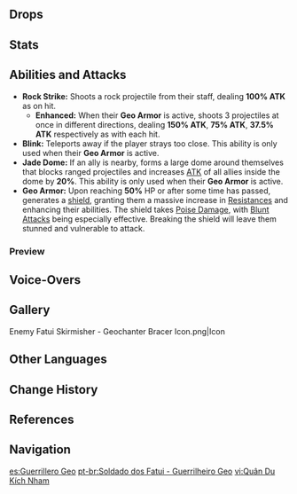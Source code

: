 {{Enemy Infobox
|image    = Enemy Fatui Geochanter Bracer.png
|element  = Geo
|type     = Common Enemies
|family   = Fatui
|group    = Fatui Skirmishers
|faction  = Fatui
|ability1 = Shield
|voiceEN  = [https://www.stefanmartello.com/ Stefan Martello]<ref>Twitter: [https://twitter.com/stefanmartello/status/1344948003694497792 EN VA Self Announcement]</ref><br />[https://twitter.com/RyMcKeand Ry McKeand] (Yelan's Character teaser)<ref>[https://twitter.com/RyMcKeand/status/1532159150872055809 EN VA Self Announcement]</ref>
}}
{{Description|A skirmisher with the ability to generate a Geo Shield and defend their allies.<br />Unlike the elite Mages and Agents, Fatui Skirmishers are soldiers of lesser individual might.<br />To complete their tasks and reduce losses in men and materiel, their tactics are thus more reliant on teamwork.|[[Archive]]}}
{{Enemy Intro}}

==Drops==
{{Drops|Fatui Skirmishers}}

==Stats==
{{Enemy Stats
|res1     = Unshielded
|phys_res = -20%

|res2         = Shielded
|resglobal2   = 110%
|phys_res2    = 80%

|res_title = State
|hp_ratio  = 3
|hp_type   = 1
|atk_ratio = 2
}}

==Abilities and Attacks==
*'''Rock Strike:''' Shoots a rock projectile from their staff, dealing '''100% ATK''' as {{Color|Geo DMG}} on hit.
**'''Enhanced:''' When their '''Geo Armor''' is active, shoots 3 projectiles at once in different directions, dealing '''150% ATK''', '''75% ATK''', '''37.5% ATK''' respectively as {{Color|Geo DMG}} with each hit.
*'''Blink:''' Teleports away if the player strays too close. This ability is only used when their '''Geo Armor''' is active.
*'''Jade Dome:''' If an ally is nearby, forms a large dome around themselves that blocks ranged projectiles and increases [[Attack|ATK]] of all allies inside the dome by '''20%'''. This ability is only used when their '''Geo Armor''' is active.
*'''Geo Armor:''' Upon reaching '''50%''' HP or after some time has passed, generates a {{Geo}} [[Shields|shield]], granting them a massive increase in [[Resistance]]s and enhancing their abilities. The shield takes [[Poise Damage]], with [[Blunt Attack]]s being especially effective. Breaking the shield will leave them stunned and vulnerable to attack.

===Preview===
{{Preview
|size=185px
|file1=Geochanter Bracer Rock Strike
|caption1=Rock Strike (Normal)

|file2=Geochanter Bracer Rock Strike Enhanced
|caption2=Rock Strike (Enhanced)

|file3=Geochanter Bracer Blink
|caption3=Blink

|file4=Geochanter Bracer Jade Dome
|caption4=Jade Dome

|file5=Geochanter Bracer Geo Armor
|caption5=Geo Armor

|file6=Geochanter Bracer Stunned
|caption6=Stunned
}}

==Voice-Overs==
{{VO/Enemy
|enemy                   = Geochanter Bracer
|vo_01_00_title          = Spotting the Traveler
|vo_01_01_file           = VO {lang}{name} - Here Comes Trouble.ogg
|vo_01_01_tx_en          = Here comes trouble.
|vo_01_01_tx_zhs         = 麻烦上门了。
|vo_01_01_tx_zht         = 
|vo_01_01_tx_ja          = 面倒だ。
|vo_01_01_tx_ko          = 
|vo_01_02_file           = VO {lang}{name} - Another Problem.ogg
|vo_01_02_tx_en          = Another problem.
|vo_01_02_tx_zhs         = 又是个大麻烦。
|vo_01_02_tx_zht         = 
|vo_01_02_tx_ja          = また面倒が増えた。
|vo_01_02_tx_ko          = 

|vo_02_00_title          = Activating Shield
|vo_02_01_file           = VO {lang}{name} - Harden Up.ogg
|vo_02_01_tx_en          = Harden up!
|vo_02_01_tx_zhs         = 岩，起！
|vo_02_01_tx_zht         = 
|vo_02_01_tx_ja          = 岩、出でよ！
|vo_02_01_tx_ko          = 

|vo_03_00_title          = Attacking
|vo_03_01_file           = VO {lang}{name} - That Seemed To Work.ogg
|vo_03_01_tx_en          = That seemed to work.
|vo_03_01_tx_zhs         = 似乎有效。
|vo_03_01_tx_zht         = 
|vo_03_01_tx_ja          = 効いたみたいだ。
|vo_03_01_tx_ko          = 
|vo_03_02_file           = VO {lang}{name} - Use This First.ogg
|vo_03_02_tx_en          = Use this first!
|vo_03_02_tx_zhs         = 先用这个…
|vo_03_02_tx_zht         = 
|vo_03_02_tx_ja          = まずはこれを。
|vo_03_02_tx_ko          = 

|vo_04_00_title          = Generating Geo Shield
|vo_04_01_file           = VO {lang}{name} - I Must Collect Myself.ogg
|vo_04_01_tx_en          = I must collect myself.
|vo_04_01_tx_zhs         = 必须重整态势。
|vo_04_01_tx_zht         = 
|vo_04_01_tx_ja          = 態勢を整えよ。
|vo_04_01_tx_ko          = 
|vo_04_02_file           = VO {lang}{name} - Take Cover.ogg
|vo_04_02_tx_en          = Take cover!
|vo_04_02_tx_zhs         = 在这里暂避！
|vo_04_02_tx_zht         = 
|vo_04_02_tx_ja          = ここで回避しよ。
|vo_04_02_tx_ko          = 

|vo_05_00_title          = Teleporting
|vo_05_01_file           = VO {lang}{name} - Hah.ogg
|vo_05_01_tx_en          = Hah!
|vo_05_01_tx_zhs         = 切~
|vo_05_01_tx_zht         = 
|vo_05_01_tx_ja          = 
|vo_05_01_tx_ko          = 
|vo_05_02_file           = VO {lang}{name} - What An Annoyance.ogg
|vo_05_02_tx_en          = What an annoyance.
|vo_05_02_tx_zhs         = 烦人的家伙。
|vo_05_02_tx_zht         = 
|vo_05_02_tx_ja          = うざいやつ。
|vo_05_02_tx_ko          = 

|vo_06_00_title          = Shield Broken
|vo_06_01_file           = VO {lang}{name} - Nyeh This Is Trouble.ogg
|vo_06_01_tx_en          = Nyeh! This is trouble.
|vo_06_01_tx_zhs         = 啊，这下…麻烦了。
|vo_06_01_tx_zht         = 
|vo_06_01_tx_ja          = 時間か。
|vo_06_01_tx_ko          = 
|vo_06_02_file           = VO {lang}{name} - Grr I Must Counterattack.ogg
|vo_06_02_tx_en          = Grr... I must counterattack!
|vo_06_02_tx_zhs         = 呃，必须…反击…
|vo_06_02_tx_zht         = 
|vo_06_02_tx_ja          = 時間か。
|vo_06_02_tx_ko          = 

|vo_07_00_title          = Defeated
|vo_07_01_file           = VO {lang}{name} - Huh The Loneliness Of Death.ogg
|vo_07_01_tx_en          = Huh... the loneliness of death...
|vo_07_01_tx_zhs         = 啊…寂静…
|vo_07_01_tx_zht         = 
|vo_07_01_tx_ja          = ははっ…死の静寂…
|vo_07_01_tx_ko          = 
|vo_07_02_file           = VO {lang}{name} - Finally Some Quiet.ogg
|vo_07_02_tx_en          = Finally... some quiet...
|vo_07_02_tx_zhs         = 总算能安静点儿了…
|vo_07_02_tx_zht         = 
|vo_07_02_tx_ja          = やっと…静かに…
|vo_07_02_tx_ko          = 
}}

==Gallery==
<gallery hideaddbutton="true" captionalign="center">
Enemy Fatui Skirmisher - Geochanter Bracer Icon.png|Icon
</gallery>

==Other Languages==
{{Other Languages
|en      = Fatui Skirmisher – Geochanter Bracer
|zhs     = 愚人众先遣队・岩使游击兵
|zhs_rm  = Yúrénzhòng Xiānqiǎnduì - Yán Shǐ Yóujíbīng
|zht     = 愚人眾先遣隊・岩使游擊兵
|zht_rm  = Yúrénzhòng Xiānqiǎnduì - Yán Shǐ Yóujíbīng
|zh_tl   = Fatui Skirmisher - Geo Herald Guerilla
|ja      = ファデュイ{{Rubi|先|せん|遣|けん|隊|たい|・|&nbsp;|遊|ゆう|撃|げき|兵|へい|・|&nbsp;|岩|いわ|使|ずか|い|&nbsp;}}{{Assumed}}
|ja_rm   = Fadyui Senkentai - Yuugekihei - Iwadzukai
|ja_tl   = Fatui Skirmisher - Squadron: Geo Messenger
|ko      = 우인단 선발대・바위 유격대
|ko_rm   = U'indan Seonbaldae - Bawi Yugyeokdae
|ko_tl   = Fatui Advance Party - Rock Guerrilla Unit
|es      = Soldado Fatui – Guerrillero Geo
|es_tl   = Fatui Soldier - Geo Guerrilla
|fr      = Tirailleur Fatui – Mercenaire Géo
|fr_tl   = Fatui Skirmisher - Geo Mercenary
|ru      = Застрельщик Фатуи: Гео заклинатель
|ru_tl   = Fatui Skirmisher: Geo Caster
|th      = Fatui Skirmisher – Geochanter Bracer
|vi      = Đội tiên phong Fatui – Quân du kích Nham
|vi_tl   = Fatui Vanguard - Geo Guerrilla
|de      = Fatui-Plänkler – Geo-Boten-Freischärler
|de_tl   = Fatui Skirmisher - Geo Envoy Franctireur
|id      = Fatui Skirmisher – Geochanter Bracer
|pt      = Soldado dos Fatui – Guerrilheiro Geo
|pt_tl   = 
}}

==Change History==
{{Change History|1.0}}

==References==
{{Reflist}}

==Navigation==
{{Enemy Navbox|type=Common}}

[[es:Guerrillero Geo]]
[[pt-br:Soldado dos Fatui - Guerrilheiro Geo]]
[[vi:Quân Du Kích Nham]]